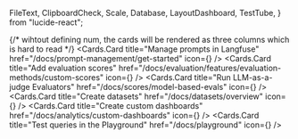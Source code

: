   FileText,
  ClipboardCheck,
  Scale,
  Database,
  LayoutDashboard,
  TestTube,
} from "lucide-react";

{/* wihtout defining num, the cards will be rendered as three columns which is hard to read */}
<Cards num={2}> 
  <Cards.Card
    title="Manage prompts in Langfuse"
    href="/docs/prompt-management/get-started"
    icon={<FileText />}
  />
  <Cards.Card
    title="Add evaluation scores"
    href="/docs/evaluation/features/evaluation-methods/custom-scores"
    icon={<ClipboardCheck />}
  />
  <Cards.Card
    title="Run LLM-as-a-judge Evaluators"
    href="/docs/scores/model-based-evals"
    icon={<Scale />}
  />
  <Cards.Card
    title="Create datasets"
    href="/docs/datasets/overview"
    icon={<Database />}
  />
  <Cards.Card
    title="Create custom dashboards"
    href="/docs/analytics/custom-dashboards"
    icon={<LayoutDashboard />}
  />
  <Cards.Card
    title="Test queries in the Playground"
    href="/docs/playground"
    icon={<TestTube />}
  />
</Cards>